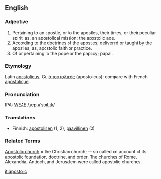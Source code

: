 ==English==
===Adjective===
# Pertaining to an apostle, or to the apostles, their times, or their peculiar spirit; as, an apostolical mission; the apostolic age.
# According to the doctrines of the apostles; delivered or taught by the apostles; as, apostolic faith or practice.
# Of or pertaining to the pope or the papacy; papal.
<!-- material copied from Webster's Revised Unabridged Dictionary (1913) -->

===Etymology===
Latin [[apostolicus]], Gr. [[ἀποστολικός]] (apostolicus): compare with French [[apostolique]].

===Pronunciation===
IPA: [[WEAE]] /ˌæp.əˈstɑl.ɪk/


===Translations===

* Finnish: [[apostolinen]] (1, 2), [[paavillinen]] (3)

===Related Terms===
[[Apostolic church]] = the Christian church; &mdash; so called on account of its apostolic foundation, doctrine, and order. The churches of Rome, Alexandria, Antioch, and Jerusalem  were called apostolic churches.

[[it:apostolic]]